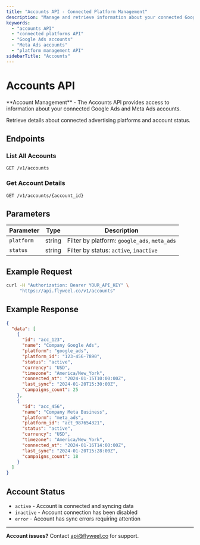 ```yaml
---
title: "Accounts API - Connected Platform Management"
description: "Manage and retrieve information about your connected Google Ads and Meta Ads accounts through the Flyweel Accounts API."
keywords:
  - "accounts API"
  - "connected platforms API"
  - "Google Ads accounts"
  - "Meta Ads accounts"
  - "platform management API"
sidebarTitle: "Accounts"
---
```



# Accounts API

<Callout type="info">
**Account Management** - The Accounts API provides access to information about your connected Google Ads and Meta Ads accounts.
</Callout>

Retrieve details about connected advertising platforms and account status.

## Endpoints

### List All Accounts

```
GET /v1/accounts
```

### Get Account Details

```
GET /v1/accounts/{account_id}
```

## Parameters

| Parameter | Type | Description |
|-----------|------|-------------|
| `platform` | string | Filter by platform: `google_ads`, `meta_ads` |
| `status` | string | Filter by status: `active`, `inactive` |

## Example Request

```bash
curl -H "Authorization: Bearer YOUR_API_KEY" \
     "https://api.flyweel.co/v1/accounts"
```

## Example Response

```json
{
  "data": [
    {
      "id": "acc_123",
      "name": "Company Google Ads",
      "platform": "google_ads",
      "platform_id": "123-456-7890",
      "status": "active",
      "currency": "USD",
      "timezone": "America/New_York",
      "connected_at": "2024-01-15T10:00:00Z",
      "last_sync": "2024-01-20T15:30:00Z",
      "campaigns_count": 25
    },
    {
      "id": "acc_456", 
      "name": "Company Meta Business",
      "platform": "meta_ads",
      "platform_id": "act_987654321",
      "status": "active",
      "currency": "USD",
      "timezone": "America/New_York", 
      "connected_at": "2024-01-16T14:00:00Z",
      "last_sync": "2024-01-20T15:28:00Z",
      "campaigns_count": 18
    }
  ]
}
```

## Account Status

- `active` - Account is connected and syncing data
- `inactive` - Account connection has been disabled
- `error` - Account has sync errors requiring attention

---

**Account issues?** Contact [api@flyweel.co](mailto:api@flyweel.co) for support.
